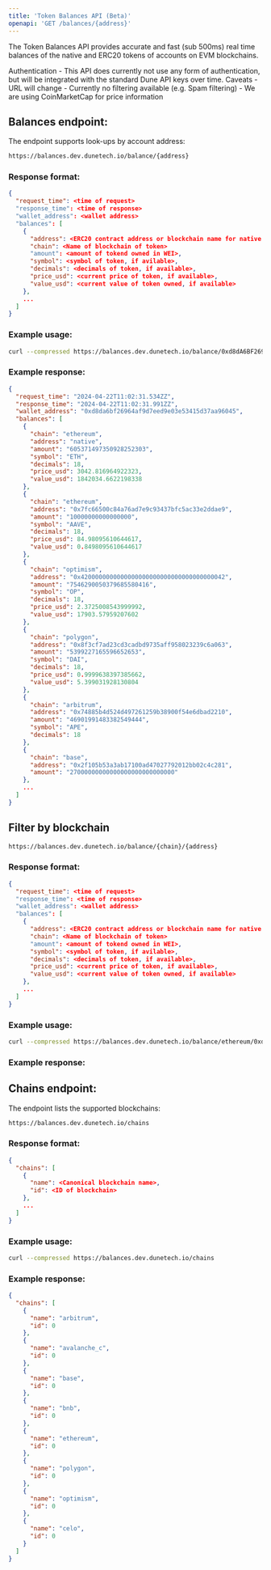 ```yaml
---
title: 'Token Balances API (Beta)'
openapi: 'GET /balances/{address}'
---
```


The Token Balances API provides accurate and fast (sub 500ms) real time balances of the native and ERC20 tokens of accounts on EVM blockchains.

<Note>
Authentication 
  - This API does currently not use any form of authentication, but will be integrated with the standard Dune API keys over time.
</Note>
<Note>
Caveats
  - URL will change
  - Currently no filtering available (e.g. Spam filtering)
  - We are using CoinMarketCap for price information
</Note>



## Balances endpoint:

The endpoint supports look-ups by account address:

```bash
https://balances.dev.dunetech.io/balance/{address}
```

### Response format:

```json
{
  "request_time": <time of request>
  "response_time": <time of response>
  "wallet_address": <wallet address>
  "balances": [
    {
      "address": <ERC20 contract address or blockchain name for native token>,
      "chain": <Name of blockchain of token>
      "amount": <amount of tokend owned in WEI>,
      "symbol": <symbol of token, if avilable>,
      "decimals": <decimals of token, if available>,
      "price_usd": <current price of token, if available>,
      "value_usd": <current value of token owned, if available>
    },
    ...
  ]
}
```

### Example usage:

```bash
curl --compressed https://balances.dev.dunetech.io/balance/0xd8dA6BF26964aF9D7eEd9e03E53415D37aA96045
```

### Example response:

```json
{
  "request_time": "2024-04-22T11:02:31.534ZZ",
  "response_time": "2024-04-22T11:02:31.991ZZ",
  "wallet_address": "0xd8da6bf26964af9d7eed9e03e53415d37aa96045",
  "balances": [
    {
      "chain": "ethereum",
      "address": "native",
      "amount": "605371497350928252303",
      "symbol": "ETH",
      "decimals": 18,
      "price_usd": 3042.816964922323,
      "value_usd": 1842034.6622198338
    },
    {
      "chain": "ethereum",
      "address": "0x7fc66500c84a76ad7e9c93437bfc5ac33e2ddae9",
      "amount": "10000000000000000",
      "symbol": "AAVE",
      "decimals": 18,
      "price_usd": 84.98095610644617,
      "value_usd": 0.8498095610644617
    },
    {
      "chain": "optimism",
      "address": "0x4200000000000000000000000000000000000042",
      "amount": "7546290050379685580416",
      "symbol": "OP",
      "decimals": 18,
      "price_usd": 2.3725008543999992,
      "value_usd": 17903.57959207602
    },
    {
      "chain": "polygon",
      "address": "0x8f3cf7ad23cd3cadbd9735aff958023239c6a063",
      "amount": "5399227165596652653",
      "symbol": "DAI",
      "decimals": 18,
      "price_usd": 0.9999638397385662,
      "value_usd": 5.399031928130804
    },
    {
      "chain": "arbitrum",
      "address": "0x74885b4d524d497261259b38900f54e6dbad2210",
      "amount": "46901991483382549444",
      "symbol": "APE",
      "decimals": 18
    },
    {
      "chain": "base",
      "address": "0x2f105b53a3ab17100ad47027792012bb02c4c281",
      "amount": "27000000000000000000000000000"
    },
    ...
  ]
}
```

## Filter by blockchain

```bash
https://balances.dev.dunetech.io/balance/{chain}/{address}
```

### Response format:

```json
{
  "request_time": <time of request>
  "response_time": <time of response>
  "wallet_address": <wallet address>
  "balances": [
    {
      "address": <ERC20 contract address or blockchain name for native token>,
      "chain": <Name of blockchain of token>
      "amount": <amount of tokend owned in WEI>,
      "symbol": <symbol of token, if avilable>,
      "decimals": <decimals of token, if available>,
      "price_usd": <current price of token, if available>,
      "value_usd": <current value of token owned, if available>
    },
    ...
  ]
}
```

### Example usage:

```bash
curl --compressed https://balances.dev.dunetech.io/balance/ethereum/0xd8dA6BF26964aF9D7eEd9e03E53415D37aA96045
```

### Example response:



## Chains endpoint:

The endpoint lists the supported blockchains:

```bash
https://balances.dev.dunetech.io/chains
```

### Response format:

```json
{
  "chains": [
    {
      "name": <Canonical blockchain name>,
      "id": <ID of blockchain>
    },
    ...
  ]
}
```

### Example usage:

```bash
curl --compressed https://balances.dev.dunetech.io/chains
```

### Example response:

```json
{
  "chains": [
    {
      "name": "arbitrum",
      "id": 0
    },
    {
      "name": "avalanche_c",
      "id": 0
    },
    {
      "name": "base",
      "id": 0
    },
    {
      "name": "bnb",
      "id": 0
    },
    {
      "name": "ethereum",
      "id": 0
    },
    {
      "name": "polygon",
      "id": 0
    },
    {
      "name": "optimism",
      "id": 0
    },
    {
      "name": "celo",
      "id": 0
    }
  ]
}
```

